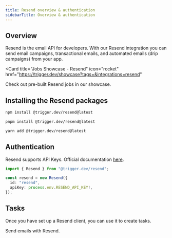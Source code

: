 ```yaml
---
title: Resend overview & authentication
sidebarTitle: Overview & authentication
---
```


## Overview

Resend is the email API for developers. With our Resend integration you can send email campaigns, transactional emails, and automated emails (drip campaigns) from your app.

<Card
  title="Jobs Showcase - Resend"
  icon="rocket"
  href="https://trigger.dev/showcase?tags=&integrations=resend"
>
  Check out pre-built Resend jobs in our showcase.
</Card>

## Installing the Resend packages

<CodeGroup>

```bash npm
npm install @trigger.dev/resend@latest
```

```bash pnpm
pnpm install @trigger.dev/resend@latest
```

```bash yarn
yarn add @trigger.dev/resend@latest
```

</CodeGroup>

## Authentication

Resend supports API Keys. Official documentation [here](https://resend.com/docs/api-reference/api-keys/create-api-key).

```ts
import { Resend } from "@trigger.dev/resend";

const resend = new Resend({
  id: "resend",
  apiKey: process.env.RESEND_API_KEY!,
});
```

## Tasks

Once you have set up a Resend client, you can use it to create tasks.

<Card title="Tasks" icon="sparkles" href="/integrations/apis/resend-tasks">
  Send emails with Resend.
</Card>
